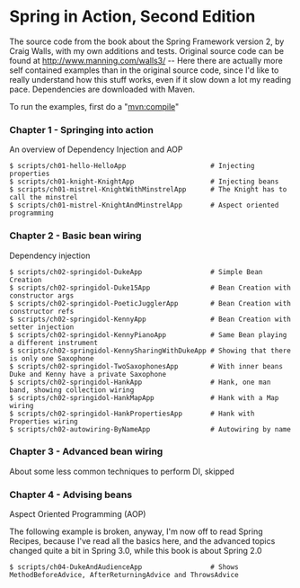 = Spring in Action, Second Edition =

The source code from the book about the Spring Framework version 2, by Craig Walls, with my own additions and tests.
Original source code can be found at http://www.manning.com/walls3/ -- Here there are actually more self contained
examples than in the original source code, since I'd like to really understand how this stuff works, even if it slow
down a lot my reading pace.  Dependencies are downloaded with Maven. 

To run the examples, first do a "mvn:compile"

=== Chapter 1 - Springing into action ===

<p>An overview of Dependency Injection and AOP</p>

<pre>
$ scripts/ch01-hello-HelloApp                     # Injecting properties
$ scripts/ch01-knight-KnightApp                   # Injecting beans
$ scripts/ch01-mistrel-KnightWithMinstrelApp      # The Knight has to call the minstrel
$ scripts/ch01-mistrel-KnightAndMinstrelApp       # Aspect oriented programming
</pre>

=== Chapter 2 - Basic bean wiring ===

<p>Dependency injection</p>

<pre>
$ scripts/ch02-springidol-DukeApp                 # Simple Bean Creation
$ scripts/ch02-springidol-Duke15App               # Bean Creation with constructor args
$ scripts/ch02-springidol-PoeticJugglerApp        # Bean Creation with constructor refs
$ scripts/ch02-springidol-KennyApp                # Bean Creation with setter injection
$ scripts/ch02-springidol-KennyPianoApp           # Same Bean playing a different instrument
$ scripts/ch02-springidol-KennySharingWithDukeApp # Showing that there is only one Saxophone
$ scripts/ch02-springidol-TwoSaxophonesApp        # With inner beans Duke and Kenny have a private Saxophone
$ scripts/ch02-springidol-HankApp                 # Hank, one man band, showing collection wiring
$ scripts/ch02-springidol-HankMapApp              # Hank with a Map wiring
$ scripts/ch02-springidol-HankPropertiesApp       # Hank with Properties wiring
$ scripts/ch02-autowiring-ByNameApp               # Autowiring by name
</pre>

=== Chapter 3 - Advanced bean wiring ===

<p>About some less common techniques to perform DI, skipped</p>

=== Chapter 4 - Advising beans ===

<p>Aspect Oriented Programming (AOP)</p>

The following example is broken, anyway, I'm now off to read Spring Recipes, because I've read all the basics here, and the advanced topics changed quite a bit in Spring 3.0, while this book is about Spring 2.0

<pre>
$ scripts/ch04-DukeAndAudienceApp                 # Shows MethodBeforeAdvice, AfterReturningAdvice and ThrowsAdvice
</pre>


